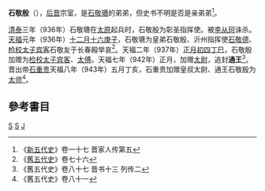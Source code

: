 '''石敬殷'''（{{bd|？||936年||catIdx=S}}），[[后晋|后晋]]宗室，是[[石敬瑭|石敬瑭]]的弟弟，但史书不明是否是亲弟弟<ref>《[[新五代史|新五代史]]》卷一十七 晋家人传第五</ref>。

[[清泰|清泰]]三年（936年）石敬瑭在[[太原|太原]]起兵时，石敬殷为彰圣指挥使。被[[李从珂|李从珂]]诛杀。[[天福_(后晋)|天福]]元年（936年）[[十二月十六|十二月十六]][[庚子|庚子]]，石敬瑭为皇弟石敬殷、沂州指挥使[[石敬德|石敬德]]、[[检校|检校]][[太子宾客|太子宾客]]石敬友于长春殿举哀<ref>《[[舊五代史|舊五代史]]》卷七十六</ref>。天福二年（937年）[[正月初四|正月初四]][[丁巳|丁巳]]，石敬殷加赠为[[检校|检校]][[太子宾客|太子宾客]]、[[太傅|太傅]]。天福七年（942年）正月，加赠[[太尉|太尉]]，追封'''通王'''<ref>《舊五代史》卷八十七 晋书十三 列传二</ref>。晋出帝[[石重贵|石重贵]]天福八年（943年）五月丁亥，石重贵加赠皇叔太尉、通王石敬殷为[[太师|太师]]<ref>《舊五代史》卷八十一</ref>。

==參考書目==
{{reflist}}
[[Category:后唐武官|S]]
[[Category:后晋皇族|S]]
[[Category:石姓|J]]